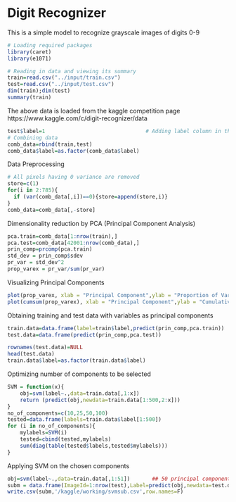 # Digit Recognizer
This is a simple model to recognize grayscale images of digits 0-9
```r
# Loading required packages
library(caret)
library(e1071)

# Reading in data and viewing its summary
train=read.csv("../input/train.csv")
test=read.csv("../input/test.csv")
dim(train);dim(test)
summary(train)
```
The above data is loaded from the kaggle competition page https://www.kaggle.com/c/digit-recognizer/data

```r
test$label=1                                # Adding label column in the test dataset
# Combining data
comb_data=rbind(train,test)
comb_data$label=as.factor(comb_data$label)
```

Data Preprocessing
```r
# All pixels having 0 variance are removed
store=c(1)
for(i in 2:785){
  if (var(comb_data[,i])==0){store=append(store,i)}
}
comb_data=comb_data[,-store]
```
Dimensionality reduction by PCA (Principal Component Analysis)
```r
pca.train=comb_data[1:nrow(train),]
pca.test=comb_data[42001:nrow(comb_data),]
prin_comp=prcomp(pca.train)
std_dev = prin_comp$sdev
pr_var = std_dev^2
prop_varex = pr_var/sum(pr_var)
```
Visualizing Principal Components
```r
plot(prop_varex, xlab = "Principal Component",ylab = "Proportion of Variance Explained")
plot(cumsum(prop_varex), xlab = "Principal Component",ylab = "Cumulative Proportion of Variance Explained",type = "b")
```
Obtaining training and test data with variables as principal components
```r
train.data=data.frame(label=train$label,predict(prin_comp,pca.train))
test.data=data.frame(predict(prin_comp,pca.test))

rownames(test.data)=NULL
head(test.data)
train.data$label=as.factor(train.data$label)
```
Optimizing number of components to be selected
```r
SVM = function(x){
    obj=svm(label~.,data=train.data[,1:x])
    return (predict(obj,newdata=train.data[1:500,2:x]))
}
no_of_components=c(10,25,50,100)
tested=data.frame(labels=train.data$label[1:500])
for (i in no_of_components){
    mylabels=SVM(i)
    tested=cbind(tested,mylabels)
    sum(diag(table(tested$labels,tested$mylabels)))
}
```


Applying SVM on the chosen components
```r
obj=svm(label~.,data=train.data[,1:51])       ## 50 principal components 
subm = data.frame(ImageId=1:nrow(test),Label=predict(obj,newdata=test.data[,1:50]))
write.csv(subm,'/kaggle/working/svmsub.csv',row.names=F)
```
